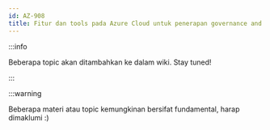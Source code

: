 ```yaml
---
id: AZ-908
title: Fitur dan tools pada Azure Cloud untuk penerapan governance and compliance
---
```


:::info

Beberapa topic akan ditambahkan ke dalam wiki. Stay tuned!

:::

:::warning

Beberapa materi atau topic kemungkinan bersifat fundamental, harap dimaklumi :)
